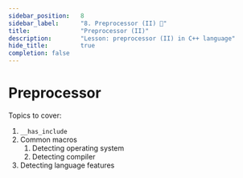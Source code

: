 ```yaml
---
sidebar_position:	8
sidebar_label:		"8. Preprocessor (II) 🚧"
title:				"Preprocessor (II)"
description:		"Lesson: preprocessor (II) in C++ language"
hide_title:			true
completion: false
---
```


# Preprocessor

Topics to cover:

1. `__has_include`
2. Common macros
	1. Detecting operating system
	2. Detecting compiler
3. Detecting language features

